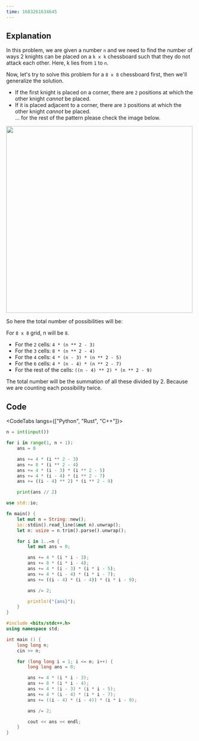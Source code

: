 ```yaml
---
time: 1683261634645
---
```


## Explanation

In this problem, we are given a number `n` and we need to find the number of ways 2 knights can be placed on a `k x k` chessboard such that they do not attack each other. Here, k lies from `1` to `n`.

Now, let's try to solve this problem for a `8 x 8` chessboard first, then we'll generalize the solution.

- If the first knight is placed on a corner, there are `2` positions at which the other knight _cannot_ be placed.
- If it is placed adjacent to a corner, there are `3` positions at which the other knight _cannot_ be placed.\
  ... for the rest of the pattern please check the image below.

<img
  className="m-auto"
  height="500px"
  width="500px"
  src="https://i.imgur.com/oXny4PF.png"
/>

So here the total number of possibilities will be:

For `8 x 8` grid, n will be `8`.

- For the `2` cells: `4 * (n ** 2 - 3)`
- For the `3` cells: `8 * (n ** 2 - 4)`
- For the `4` cells: `4 * (n - 3) * (n ** 2 - 5)`
- For the `6` cells: `4 * (n - 4) * (n ** 2 - 7)`
- For the rest of the cells: `((n - 4) ** 2) * (n ** 2 - 9)`

The total number will be the summation of all these divided by 2. Because we are counting each possibility twice.

## Code

<CodeTabs langs={["Python", "Rust", "C++"]}>

```python
n = int(input())

for i in range(1, n + 1):
    ans = 0

    ans += 4 * (i ** 2 - 3)
    ans += 8 * (i ** 2 - 4)
    ans += 4 * (i - 3) * (i ** 2 - 5)
    ans += 4 * (i - 4) * (i ** 2 - 7)
    ans += ((i - 4) ** 2) * (i ** 2 - 9)

    print(ans // 2)
```

```rust
use std::io;

fn main() {
    let mut n = String::new();
    io::stdin().read_line(&mut n).unwrap();
    let n: usize = n.trim().parse().unwrap();

    for i in 1..=n {
        let mut ans = 0;

        ans += 4 * (i * i - 3);
        ans += 8 * (i * i - 4);
        ans += 4 * (i - 3) * (i * i - 5);
        ans += 4 * (i - 4) * (i * i - 7);
        ans += ((i - 4) * (i - 4)) * (i * i - 9);

        ans /= 2;

        println!("{ans}");
    }
}
```

```cpp
#include <bits/stdc++.h>
using namespace std;

int main () {
    long long n;
    cin >> n;

    for (long long i = 1; i <= n; i++) {
        long long ans = 0;

        ans += 4 * (i * i - 3);
        ans += 8 * (i * i - 4);
        ans += 4 * (i - 3) * (i * i - 5);
        ans += 4 * (i - 4) * (i * i - 7);
        ans += ((i - 4) * (i - 4)) * (i * i - 9);

        ans /= 2;

        cout << ans << endl;
    }
}
```

</CodeTabs>
